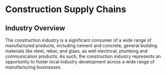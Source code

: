 # Construction Supply Chains

## Industry Overview

The construction industry is a significant consumer of a wide range of manufactured products, including cement and concrete, general building materials like steel, rebar, and glass, as well electrical, plumbing and communication products. As such, the construction industry represents an opportunity to foster local industry development across a wide range of manufacturing businesses.
